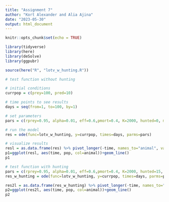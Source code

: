 ```yaml
---
title: "Assignment 7"
author: "Kort Alexander and Alia Ajina"
date: "2023-05-30"
output: html_document
---
```


```r
knitr::opts_chunk$set(echo = TRUE)

library(tidyverse)
library(here)
library(deSolve)
library(ggpubr)
```

```r
source(here("R", "lotv_w_hunting.R"))

# test function without hunting

# initial conditions
currpop = c(prey=100, pred=10)

# time points to see results
days = seq(from=1, to=100, by=1)

# set parameters
pars = c(rprey=0.95, alpha=0.01, eff=0.6,pmort=0.4, K=2000, hunted=0, min_pop = 0.5)

# run the model
res = ode(func=lotv_w_hunting, y=currpop, times=days, parms=pars)

# visualize results
resl = as.data.frame(res) %>% pivot_longer(-time, names_to="animal", values_to="pop")
p1=ggplot(resl, aes(time, pop, col=animal))+geom_line()
p1
```

```r
# test function with hunting
pars = c(rprey=0.95, alpha=0.01, eff=0.6,pmort=0.4, K=2000, hunted=15, min_pop = 20)
res_w_hunting = ode(func=lotv_w_hunting, y=currpop, times=days, parms=pars)

res2l = as.data.frame(res_w_hunting) %>% pivot_longer(-time, names_to="animal", values_to="pop")
p2=ggplot(res2l, aes(time, pop, col=animal))+geom_line()
p2
```


